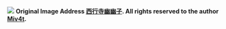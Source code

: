 ![](https://cdn.jsdelivr.net/gh/LycixRemix/media-gallery/pc-images/1700721967752.webp)
**Original Image Address [西行寺幽幽子](https://www.pixiv.net/artworks/60181142). All rights reserved to the author [Miv4t](https://www.pixiv.net/users/11246082).**
